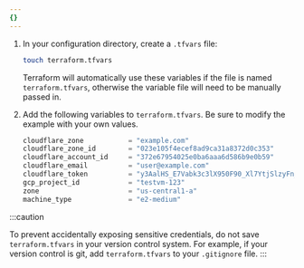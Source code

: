 ```yaml
---
{}
---
```


1. In your configuration directory, create a `.tfvars` file:

   ```sh
   touch terraform.tfvars
   ```

   Terraform will automatically use these variables if the file is named `terraform.tfvars`, otherwise the variable file will need to be manually passed in.

2. Add the following variables to `terraform.tfvars`. Be sure to modify the example with your own values.

   ```tfvars
   cloudflare_zone           = "example.com"
   cloudflare_zone_id        = "023e105f4ecef8ad9ca31a8372d0c353"
   cloudflare_account_id     = "372e67954025e0ba6aaa6d586b9e0b59"
   cloudflare_email          = "user@example.com"
   cloudflare_token          = "y3AalHS_E7Vabk3c3lX950F90_Xl7YtjSlzyFn_X"
   gcp_project_id            = "testvm-123"
   zone                      = "us-central1-a"
   machine_type              = "e2-medium"
   ```

:::caution

To prevent accidentally exposing sensitive credentials, do not save `terraform.tfvars` in your version control system. For example, if your version control is git, add `terraform.tfvars` to your `.gitignore` file.
:::
